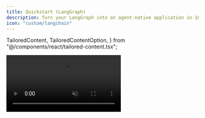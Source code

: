 ```yaml
---
title: Quickstart (LangGraph)
description: Turn your LangGraph into an agent-native application in 10 minutes.
icon: "custom/langchain"
---
```


  TailoredContent,
  TailoredContentOption,
} from "@/components/react/tailored-content.tsx";

<video src="/images/coagents/chat-example.mp4" className="rounded-lg shadow-xl" loop playsInline controls autoPlay muted />

## Prerequisites
Before you begin, you'll need the following:
- [**LangSmith API key**](https://docs.smith.langchain.com/administration/how_to_guides/organization_management/create_account_api_key#api-keys)
- [**OpenAI API key**](https://platform.openai.com/api-keys)

## Getting started

<Steps>
    <Step>
        ### Install CopilotKit
        First, install the latest packages for CopilotKit into your frontend.
        ```package-install
        npm install @copilotkit/react-ui @copilotkit/react-core
        ```
    </Step>
    <TailoredContent
        className="step"
        id="agent"
        header={
            <div>
                <p className="text-xl font-semibold">Do you already have a LangGraph agent?</p>
                <p className="text-base">
                    You will need a LangGraph agent to get started with CoAgents!
                </p>
                <p className="text-base">
                    Either bring your own or feel free to use our starter repo.
                </p>
            </div>
        }
    >
        <TailoredContentOption
            id="bring-your-own"
            title="Bring your own LangGraph agent"
            description="I already have a LangGraph agent and want to use it with CopilotKit."
            icon={<SiLangchain />}
        />
        <TailoredContentOption
            id="coagents-starter"
            title="Use the CoAgents Starter repo"
            description="I don't have a LangGraph agent yet, but want to get started quickly."
            icon={<img src="/images/copilotkit-logo.svg" alt="CopilotKit Logo" width={20} height={20} />}
        >
            <Step>
                ### Clone the `coagents-starter` repo and install dependencies:

                <Tabs groupId="language" items={["Python", "TypeScript"]}>
                    <Tab value="Python">
                        ```bash
                        git clone -n --depth=1 --filter=tree:0 https://github.com/CopilotKit/CopilotKit && cd CopilotKit && git sparse-checkout set --no-cone examples/coagents-starter/agent-py && git checkout && cd ..
                        cd CopilotKit/examples/coagents-starter/agent-py
                        ```

                        #### Install dependencies:
                        ```bash
                        poetry install
                        ```
                    </Tab>
                    <Tab value="TypeScript">
                        ```bash
                        git clone -n --depth=1 --filter=tree:0 https://github.com/CopilotKit/CopilotKit && cd CopilotKit && git sparse-checkout set --no-cone examples/coagents-starter/agent-js && git checkout && cd ..
                        cd CopilotKit/examples/coagents-starter/agent-js
                        ```

                        #### Install dependencies:
                        ```bash
                        pnpm install
                        ```
                    </Tab>
                </Tabs>
            </Step>
            <Step>
                ### Create a `.env` file

                ```bash
                touch .env
                ```
            </Step>
            <Step>
                ### Add your API keys

                Then add your **OpenAI API key** and **LangSmith API key** to the `.env` file.

                ```plaintext title=".env"
                OPENAI_API_KEY=your_openai_api_key
                LANGSMITH_API_KEY=your_langsmith_api_key
                ```
            </Step>
        </TailoredContentOption>
    </TailoredContent>
    <Step>
        ### Start your LangGraph Agent

        <LangGraphPlatformDeploymentTabs components={props.components} />
    </Step>

    <TailoredContent 
        className="step" 
        id="copilot-hosting" 
        header={
            <div>
                <p className="text-xl font-semibold">Choose your connection method</p>
                <p className="text-base">
                    Now you need to connect your LangGraph agent to CopilotKit.
                </p>
            </div>
        }
    >
        <TailoredContentOption
            id="copilot-cloud"
            title="Copilot Cloud (Recommended)"
            description="I want to host my Copilot on Copilot Cloud"
            icon={<FaCloud />}
        >
            <Step>
                ### Add a remote endpoint for your LangGraph agent
                Using Copilot Cloud, you need to connect a remote endpoint that will connect to your LangGraph agent.
                <Tabs groupId="lg-deployment-type" items={['Local (LangGraph Studio)', 'Self hosted (FastAPI)', 'LangGraph Platform']}>
                    <Tab value="Local (LangGraph Studio)">
                        When running your LangGraph agent locally, you can open a tunnel to it so Copilot Cloud can connect to it.
                        First, make sure you're logged in to [Copilot Cloud](https://cloud.copilotkit.ai), and then authenticate the CLI by running:
                        ```bash
                        npx copilotkit@latest login
                        ```
                        Once authenticated, run:
                        ```bash
                        npx copilotkit@latest dev --port 8000
                        ```
                    </Tab>
                    <Tab value="Self hosted (FastAPI)">
                        **Running your FastAPI server locally**

                        If you're running your FastAPI server locally, you can open a tunnel to it so Copilot Cloud can connect to it.
                        First, make sure you're logged in to [Copilot Cloud](https://cloud.copilotkit.ai), and then authenticate the CLI by running:
                        ```bash
                        npx copilotkit@latest login
                        ```
                        Once authenticated, run:
                        ```bash
                        npx copilotkit@latest dev --port 8000
                        ```

                        **Running your FastAPI server in production**

                        Head over to [Copilot Cloud](https://cloud.copilotkit.ai) sign up and setup a remote endpoint with the following information:
                        - OpenAI API key
                        - LangSmith API key
                        - Your FastAPI server URL
                    </Tab>
                    <Tab value="LangGraph Platform">
                        Head over to [Copilot Cloud](https://cloud.copilotkit.ai) sign up and setup a remote endpoint to LangGraph Platform with the following information:
                        - OpenAI API key
                        - LangSmith API key
                        - LangGraph agent deployment URL
                        <Accordions className="mb-4">
                            <Accordion title="Show me how">
                                <Frame>
                                    <img src="/images/copilot-cloud/cpk-cloud-lgp-endpoint.gif" alt="Copilot Cloud Remote Endpoint" />
                                </Frame>
                            </Accordion>
                        </Accordions>
                    </Tab>
                </Tabs>
            </Step>
            <Step>
                ### Setup your CopilotKit provider
                The [`<CopilotKit>`](/reference/components/CopilotKit) component must wrap the Copilot-aware parts of your application. For most use-cases, 
                it's appropriate to wrap the CopilotKit provider around the entire app, e.g. in your layout.tsx.

                Since we're using Copilot CLoud, we need to grab our public API key from the [Copilot Cloud dashboard](https://cloud.copilotkit.ai).

                <CloudCopilotKitProvider components={props.components} />

                <Callout type="info">
                    Looking for a way to run multiple LangGraph agents? Check out our [Multi-Agent](/coagents/multi-agent-flows) guide.
                </Callout>
            </Step>
        </TailoredContentOption>
        <TailoredContentOption
            id="self-hosted"
            title="Self-Hosted Copilot Runtime"
            description="I want to self-host the Copilot Runtime"
            icon={<ServerIcon />}
        >
            <Step>
                ### Install Copilot Runtime
                Copilot Runtime is a production-ready proxy for your LangGraph agents. In your frontend, go ahead and install it.

                ```package-install
                @copilotkit/runtime class-validator
                ```
            </Step>
            <Step>
                ### Setup a Copilot Runtime Endpoint
                Now we need to setup a Copilot Runtime endpoint and point your frontend to it.
                <SelfHostingCopilotRuntimeStarter components={props.components}/>
            </Step>
            <Step>
                ### Add your LangGraph deployment to Copilot Runtime
                Now we need to add your LangGraph deployment to Copilot Runtime. This will make it
                so your frontend can find your LangGraph agents correctly.
                <SelfHostingRemoteEndpoints components={props.components}/>
            </Step>
            <Step>
                ### Configure the CopilotKit Provider
                The [`<CopilotKit>`](/reference/components/CopilotKit) component must wrap the Copilot-aware parts of your application. For most use-cases, 
                it's appropriate to wrap the CopilotKit provider around the entire app, e.g. in your layout.tsx.
                <SelfHostingCopilotRuntimeConfigureCopilotKitProvider components={props.components}/>
                <Callout type="info">
                    Looking for a way to run multiple LangGraph agents? Check out our [Multi-Agent](/coagents/multi-agent-flows) guide.
                </Callout>
            </Step>
        </TailoredContentOption>
    </TailoredContent>
    <Step>
        ## Choose a Copilot UI

        You are almost there! Now it's time to setup your Copilot UI.

        <ConnectCopilotUI components={props.components} />
    </Step>
    <Step>
        ### 🎉 Talk to your agent!

        Congrats! You've successfully integrated a LangGraph agent chatbot to your application. To start, try asking a few questions to your agent.

        ```
        Can you tell me a joke?
        ```

        ```
        Can you help me understand AI?
        ```

        ```
        What do you think about React?
        ```

        <video src="/images/coagents/chat-example.mp4" className="rounded-lg shadow-xl" loop playsInline controls autoPlay muted />

        <Accordions className="mb-4">
            <Accordion title="Having trouble?">
                - Make sure your agent folder contains a `langgraph.json` file.
                - In the `langgraph.json` file, reference the path to a `.env` file.
                - In the `.env` file, include your `LANGSMITH_API_KEY`.
                - Make sure you're in the same folder as your `langgraph.json` file when running the `langgraph dev` command.
                - Try changing the host to `0.0.0.0` or `127.0.0.1` instead of `localhost`.
            </Accordion>
        </Accordions>
    </Step>
</Steps>

---

## What's next?
You've now got a LangGraph agent running in CopilotKit! Now you can start exploring the various ways that CopilotKit
can help you build power agent native applications.

<Cards>
  <Card 
    title="Implement Human in the Loop" 
    description="Allow your users and agents to collaborate together on tasks."
    href="/coagents/human-in-the-loop"
    icon={<UserIcon />}
  />
  <Card 
    title="Utilize the Shared State" 
    description="Learn how to synchronize your agent's state with your UI's state, and vice versa." 
    href="/coagents/shared-state"
    icon={<RepeatIcon />}
  />
  <Card 
    title="Add some generative UI" 
    description="Render your agent's progress and output in the UI." 
    href="/coagents/generative-ui"
    icon={<PaintbrushIcon />}
  />
  <Card 
    title="Setup frontend actions" 
    description="Give your agent the ability to call frontend tools, directly updating your application." 
    href="/coagents/frontend-actions"
    icon={<WrenchIcon />}
  />
</Cards>